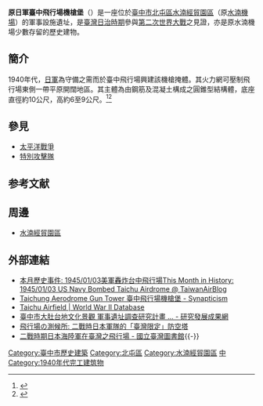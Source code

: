 {{tw monument
|name= 原日軍臺中飛行場機槍堡
|formername= 
|image=原日軍臺中飛行場機槍堡.jpg   
|imagename=  
|othername= 
|formalname=  
|level = [[歷史建築_(中華民國)|歷史建築]]
|class =其他  
|time =  1940年代 
|location= 臺中市[[北屯區|北屯區]]
|open= 
|cost= 
|website= 
|date=
|reg_url=https://nchdb.boch.gov.tw/assets/advanceSearch/historicalBuilding/20140429000003
}}
'''原日軍臺中飛行場機槍堡'''（{{Lang-en|Taichung Aerodrome Gun Tower}}）是一座位於[[臺中市|臺中市]][[北屯區|北屯區]][[臺中水湳經貿生態園區|水湳經貿園區]]（原[[水湳機場|水湳機場]]）的軍事設施遺址，是[[臺灣日治時期|臺灣日治時期]]參與[[第二次世界大戰|第二次世界大戰]]之見證，亦是原水湳機場少數存留的歷史建物。

== 簡介 ==
1940年代，[[日本军|日軍]]為守備之需而於臺中飛行場興建該機槍掩體。其火力網可壓制飛行場東側一帶平原開闊地區。其主體為由鋼筋及混凝土構成之圓錐型結構體，底座直徑約10公尺，高約6至9公尺。<ref>{{cite web |url=http://www.tchac.taichung.gov.tw/historybuilding?uid=34&pid=48 |title=原日軍臺中飛行場機槍堡 |work=臺中市文化資產處 |accessdate= |archive-date=2019-05-13 |archive-url=https://web.archive.org/web/20190513225459/http://www.tchac.taichung.gov.tw/historybuilding?uid=34&pid=48 |dead-url=no }}</ref><ref>{{Cite web|url=https://nchdb.boch.gov.tw/assets/advanceSearch/historicalBuilding/20140429000003|title=原日軍臺中飛行場機槍堡|accessdate=|date=|last=|work=文化部文化資產局|archive-date=2019-05-01|archive-url=https://web.archive.org/web/20190501005509/https://nchdb.boch.gov.tw/assets/advanceSearch/historicalBuilding/20140429000003|dead-url=no}}</ref>

== 參見 ==
* [[太平洋战争|太平洋戰爭]]
* [[特別攻擊隊|特別攻擊隊]]

== 参考文献 ==
{{Reflist}}

== 周邊 ==
* [[臺中水湳經貿生態園區|水湳經貿園區]]

== 外部連結 ==
* [http://taiwanairpower.org/blog/?p=7104 本月歷史事件: 1945/01/03美軍轟炸台中飛行場This Month in History: 1945/01/03 US Navy Bombed Taichu Airdrome @ TaiwanAirBlog] {{Wayback|url=http://taiwanairpower.org/blog/?p=7104 |date=20201027185129 }}
* [http://synapticism.com/taichung-aerodrome-gun-tower/ Taichung Aerodrome Gun Tower 臺中飛行場機槍堡 - Synapticism] {{Wayback|url=http://synapticism.com/taichung-aerodrome-gun-tower/ |date=20190516154615 }}{{En}}
* [http://ww2db.com/facility/Taichu_Airfield Taichu Airfield | World War II Database] {{Wayback|url=http://ww2db.com/facility/Taichu_Airfield |date=20201128225130 }}{{En}}
* [https://web.archive.org/web/20161220230728/http://rdnet.taichung.gov.tw/public/Attachment/115030/3121316341379.pdf 臺中市大肚台地文化景觀 軍事遺址調查研究計畫 ... - 研究發展成果網]
* [http://cwhung.blogspot.tw/2015/01/blog-post_26.html 飛行場の測候所: 二戰時日本軍隊的「臺灣限定」防空塔] {{Wayback|url=http://cwhung.blogspot.tw/2015/01/blog-post_26.html |date=20180527112330 }}
* [https://web.archive.org/web/20161213152224/http://www.ntl.edu.tw/public/Attachment/112269552694.pdf 二戰時期日本海陸軍在臺灣之飛行場 - 國立臺灣圖書館]{{-}}
{{臺中市文化資產}}
[[Category:臺中市歷史建築|Category:臺中市歷史建築]]
[[Category:北屯區|Category:北屯區]]
[[Category:水湳經貿園區|Category:水湳經貿園區]]
[[Category:臺灣軍事設施類文化資產|中]]
[[Category:1940年代完工建筑物|Category:1940年代完工建筑物]]